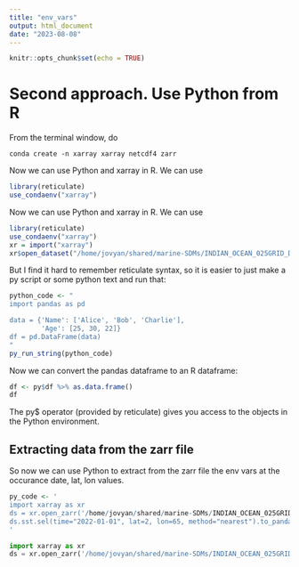 ```yaml
---
title: "env_vars"
output: html_document
date: "2023-08-08"
---
```


```r
knitr::opts_chunk$set(echo = TRUE)
```

# Second approach. Use Python from R

From the terminal window, do
```
conda create -n xarray xarray netcdf4 zarr
```

Now we can use Python and xarray in R. We can use 
```r
library(reticulate)
use_condaenv("xarray")
```

Now we can use Python and xarray in R. We can use 
```r
library(reticulate)
use_condaenv("xarray")
xr = import("xarray")
xr$open_dataset("/home/jovyan/shared/marine-SDMs/INDIAN_OCEAN_025GRID_DAILY.zarr")
```

But I find it hard to remember reticulate syntax, so it is easier to just make a py script or some python text and run that:

```r
python_code <- "
import pandas as pd

data = {'Name': ['Alice', 'Bob', 'Charlie'],
        'Age': [25, 30, 22]}
df = pd.DataFrame(data)
"
py_run_string(python_code)
```

Now we can convert the pandas dataframe to an R dataframe:
```r
df <- py$df %>% as.data.frame()
df
```

The py$ operator (provided by reticulate) gives you access to the objects in the Python environment. 

## Extracting data from the zarr file

So now we can use Python to extract from the zarr file the env vars at the occurance date, lat, lon values.


```r
py_code <- '
import xarray as xr
ds = xr.open_zarr('/home/jovyan/shared/marine-SDMs/INDIAN_OCEAN_025GRID_DAILY.zarr/')
ds.sst.sel(time="2022-01-01", lat=2, lon=65, method="nearest").to_pandas()
'
```

```python
import xarray as xr
ds = xr.open_zarr('/home/jovyan/shared/marine-SDMs/INDIAN_OCEAN_025GRID_DAILY.zarr/')

```
